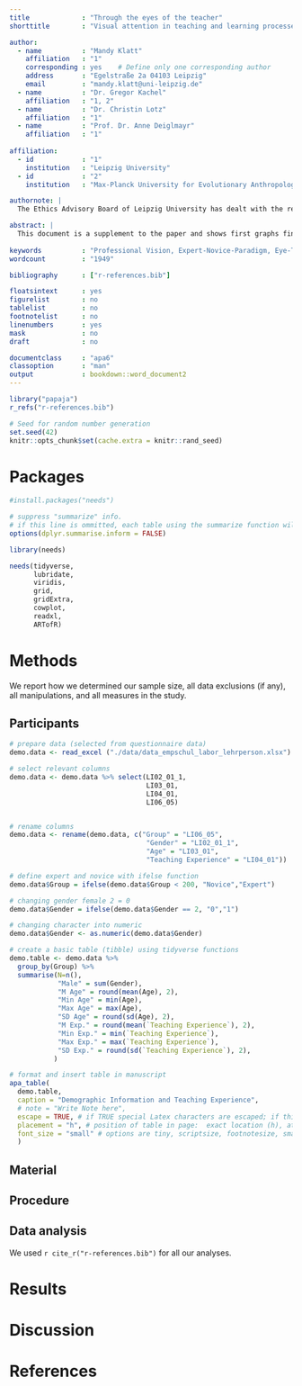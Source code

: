 ```yaml
---
title             : "Through the eyes of the teacher"
shorttitle        : "Visual attention in teaching and learning processes"

author: 
  - name          : "Mandy Klatt"
    affiliation   : "1"
    corresponding : yes    # Define only one corresponding author
    address       : "Egelstraße 2a 04103 Leipzig"
    email         : "mandy.klatt@uni-leipzig.de"
  - name          : "Dr. Gregor Kachel"
    affiliation   : "1, 2"
  - name          : "Dr. Christin Lotz"
    affiliation   : "1"
  - name          : "Prof. Dr. Anne Deiglmayr"
    affiliation   : "1"
  
affiliation:
  - id            : "1"
    institution   : "Leipzig University"
  - id            : "2"
    institution   : "Max-Planck University for Evolutionary Anthropology"

authornote: |
  The Ethics Advisory Board of Leipzig University has dealt with the research project and has come to the conclusion that there are no objections to the implementation of this research project. The Ethics Advisory Board points out that the scientific and ethical responsibilty for the implementation of the project remains with the project director.

abstract: |
  This document is a supplement to the paper and shows first graphs findings from the pilot study. 
  
keywords          : "Professional Vision, Expert-Novice-Paradigm, Eye-Tracking"
wordcount         : "1949"

bibliography      : ["r-references.bib"]

floatsintext      : yes
figurelist        : no
tablelist         : no
footnotelist      : no
linenumbers       : yes
mask              : no
draft             : no

documentclass     : "apa6"
classoption       : "man"
output            : bookdown::word_document2
---
```



```r
library("papaja")
r_refs("r-references.bib")
```

```r
# Seed for random number generation
set.seed(42)
knitr::opts_chunk$set(cache.extra = knitr::rand_seed)
```

# Packages

```r
#install.packages("needs")

# suppress "summarize" info. 
# if this line is ommitted, each table using the summarize function will be accompanied with a warning from the console
options(dplyr.summarise.inform = FALSE)

library(needs)

needs(tidyverse,
      lubridate,
      viridis,
      grid,
      gridExtra,
      cowplot,
      readxl,
      ARTofR)
```

# Methods
We report how we determined our sample size, all data exclusions (if any), all manipulations, and all measures in the study. <!-- 21-word solution (Simmons, Nelson & Simonsohn, 2012; retrieved from http://ssrn.com/abstract=2160588) -->

## Participants

```r

# prepare data (selected from questionnaire data)
demo.data <- read_excel ("./data/data_empschul_labor_lehrperson.xlsx") 

# select relevant columns
demo.data <- demo.data %>% select(LI02_01_1,
                                  LI03_01,
                                  LI04_01,
                                  LI06_05)


# rename columns
demo.data <- rename(demo.data, c("Group" = "LI06_05",
                                  "Gender" = "LI02_01_1",
                                  "Age" = "LI03_01",
                                  "Teaching Experience" = "LI04_01"))

# define expert and novice with ifelse function
demo.data$Group = ifelse(demo.data$Group < 200, "Novice","Expert")

# changing gender female 2 = 0 
demo.data$Gender = ifelse(demo.data$Gender == 2, "0","1")

# changing character into numeric
demo.data$Gender <- as.numeric(demo.data$Gender)

# create a basic table (tibble) using tidyverse functions
demo.table <- demo.data %>%
  group_by(Group) %>%
  summarise(N=n(),
            "Male" = sum(Gender),
            "M Age" = round(mean(Age), 2),
            "Min Age" = min(Age),
            "Max Age" = max(Age),
            "SD Age" = round(sd(Age), 2),
            "M Exp." = round(mean(`Teaching Experience`), 2),
            "Min Exp." = min(`Teaching Experience`),
            "Max Exp." = max(`Teaching Experience`),
            "SD Exp." = round(sd(`Teaching Experience`), 2),
           )

# format and insert table in manuscript
apa_table(
  demo.table,
  caption = "Demographic Information and Teaching Experience",
  # note = "Write Note here", 
  escape = TRUE, # if TRUE special Latex characters are escaped; if this is turned to F captions cannot be rendered. I don't know why...
  placement = "h", # position of table in page:  exact location (h), at the top (t), bottom (b)
  font_size = "small" # options are tiny, scriptsize, footnotesize, small, normalsize (default), large, Large, LARGE, huge, Huge
  )

```


## Material

## Procedure

## Data analysis
We used `r cite_r("r-references.bib")` for all our analyses.


# Results

# Discussion


\newpage

# References

\begingroup
\setlength{\parindent}{-0.5in}
\setlength{\leftskip}{0.5in}

<div id="refs" custom-style="Bibliography"></div>
\endgroup
